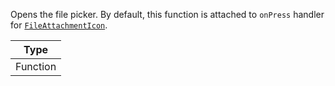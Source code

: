 Opens the file picker. By default, this function is attached to `onPress` handler for [`FileAttachmentIcon`](../../../ui-components/channel#fileattachmenticon).

| Type     |
| -------- |
| Function |
